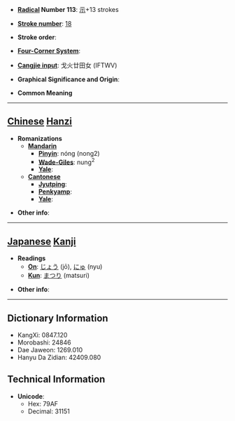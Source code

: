 * '''[[Wiktionary:Chinese radical index| Radical]] Number 113''': [[Wiktionary:Chinese radical index 示|示]]+13 strokes

* '''[[Wiktionary:Chinese total strokes index|Stroke number]]''': [[Wiktionary:Chinese total strokes index 18|18]]

* '''Stroke order''': 

* '''[[Wiktionary:Chinese four corner index|Four-Corner System]]''': 

* '''[[Wiktionary:Chinese Cangjie index|Cangjie input]]''': 戈火廿田女 (IFTWV)

* '''Graphical Significance and Origin''': 

* '''Common Meaning'''

----

== [[Chinese]] [[Hanzi]] ==

* '''Romanizations'''
** '''[[Mandarin]]'''
*** '''[[Pinyin]]''': nóng (nong2)
*** '''[[Wade-Giles]]''': nung<sup>2</sup>
*** '''[[Yale]]''': 
** '''[[Cantonese]]'''
*** '''[[Jyutping]]''':
*** '''[[Penkyamp]]''': 
*** '''[[Yale]]''': 

* '''Other info''': 

----

== [[Japanese]] [[Kanji]] ==

* '''Readings'''
** '''[[On]]''': [[じょう]] (jō), [[にゅ]] (nyu)
** '''[[Kun]]''': [[まつり]] (matsuri)

* '''Other info''':  

----

== Dictionary Information ==

* KangXi: 0847.120
* Morobashi: 24846
* Dae Jaweon: 1269.010
* Hanyu Da Zidian: 42409.080

== Technical Information ==

* '''Unicode''':
** Hex: 79AF
** Decimal: 31151
